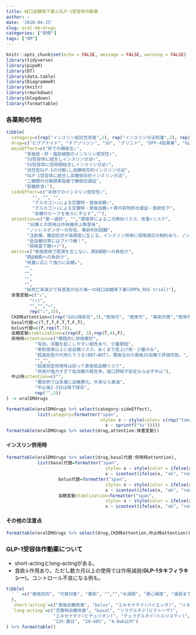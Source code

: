 ```yaml
---
title: 経口血糖降下薬とGLP-1受容体作動薬
author: ~
date: '2018-04-25'
slug: oral-dm-drugs
categories: ["研修"]
tags: ["DM"]
---
```


```r
knitr::opts_chunk$set(echo = FALSE, message = FALSE, warning = FALSE)
library(tidyverse)
library(pipeR)
library(DT)
library(data.table)
library(DiagrammeR)
library(knitr)
library(rmarkdown)
library(blogdown)
library(formattable)
```

### 各薬剤の特性

```r
tibble(
  category=c(rep("インスリン抵抗性改善",2), rep("インスリン分泌刺激",2), rep("血糖依存的インスリン分泌",2), rep("糖in/out調節",2)),
  drug=c("ビグアナイド", "チアゾリジン", "SU", "グリニド", "DPP-4阻害薬", "GLP-1作動薬" ,"α-GI", "SGLT2阻害薬"),
  mainEffect=c("肝での糖新生↓",
       "骨格筋・肝・脂肪細胞のインスリン感受性↑",
       "SU受容体に結合しインスリン分泌↑",
       "SU受容体に短時間結合しインスリン分泌↑",
       "活性型GLP-1の分解↓し血糖依存的インスリン分泌",
       "GLP-1受容体に結合し血糖依存的インスリン分泌",
       "二糖類の分解酵素阻害で糖吸収遅延",
       "尿糖排泄↑"),
  sideEffect=c("末梢でのインスリン感受性↑",
          "", "", "", 
          "グルカゴン↓による空腹時・食後血糖↓",
          "グルカゴン↓による空腹時・食後血糖↓＋胃内容物排出遅延・食欲低下",
          "血糖のピークを後ろにずらす",""),
  attention=c("第一選択", "","膵疲弊による二次無効リスク。体重↑リスク",
        "SU薬との併用は作用機序上無意味", 
        "ノンレスポンダーの存在、事前判別困難",
        "注射薬。腹部症状が高頻度に生じる。インスリン併用に保険適応の制約あり。ノンレスポンダーの存在、事前判別困難",
        "低血糖対策にはブドウ糖！",
        "尿検査で糖(+)"),
  merit=c("単独使用で肥満を生じない。膵β細胞への負担少",
       "膵β細胞への負担少",
       "用量に応じて強力に血糖↓",
       "",
       "",
       "",
       "",
       "総死亡率減少で有意差が出た唯一の経口血糖降下薬(EMPA_REG trial)"),
  体重変動=c("↓",
         "(↑)",
         "","","→",
         rep("↓",3)),
  CKD時attention=c(rep("G4以降禁忌",3),"使用可", "使用可", "薬剤次第","使用可","eGFR<30~45では無効"),
  basal代替=c(T,T,T,F,T,T,F,T),
  bolus代替=c(F,rep(T,7)),
  血糖変動stablization=c(rep(F, 3),rep(T,4),F),
  併用時attention=c("積極的に併用検討", 
           "有効。浮腫を起こしやすい報告あり、少量開始",
           "単剤使用以上に低血糖リスク。あくまで底上げ用・少量のみ",
           "超速効型の代用たりうる(BBT→BOT)。置換当日の食後2h血糖で評価可能。",
           "","",
           "超速効型併用時は却って食後低血糖リスク",
           "併用が強力すぎて低血糖の報告多。経口摂取不安定なら必ず中止"),
  中止時attention=c("", 
           "著効例では急激に血糖悪化。外来なら漸減",
           "中止後2-3日は降下残存",
           rep("",5))
) -> oralDMdrugs

formattable(oralDMdrugs %>% select(category:sideEffect),
            list(category=formatter("span",
                                    style= x ~ style(color= c(rep("tomato", 2), rep("steelblue",2), rep("olivedrab",2), rep("orange",2)),
                                      x ~ sprintf("%s")))))
formattable(oralDMdrugs %>% select(drug,attention:体重変動))
```

#### インスリン併用時

```r
formattable(oralDMdrugs %>% select(drug,basal代替:併用時attention),
            list(basal代替=formatter("span",
                                      style= x ~ style(color = ifelse(x,"green", "red")),
                                      x ~ icontext(ifelse(x, "ok", "remove"), ifelse(x, "Yes", "No"))),
                    bolus代替=formatter("span",
                                      style= x ~ style(color = ifelse(x,"green", "red")),
                                      x ~ icontext(ifelse(x, "ok", "remove"), ifelse(x, "Yes", "No"))),
                    血糖変動stablization=formatter("span",
                                      style= x ~ style(color = ifelse(x,"green", "red")),
                                      x ~ icontext(ifelse(x, "ok", "remove"), ifelse(x, "Yes", "No")))))
```

#### その他の注意点

```r
formattable(oralDMdrugs %>% select(drug,CKD時attention,中止時attention))
```

### GLP-1受容体作動薬について

* short-actingとlong-actingがある。
* 食欲↓作用あり。ただし数カ月以上の使用では作用減弱(**GLP-1タキフィラキシー**)。コントロール不良になる例も。

```r
tibble(
  ` ` =c("使用目的", "代替対象", "薬剤", "","","半減期", "悪心頻度", "減弱まで"
  ),
  `short-acting`=c("食後血糖改善", "bolus", "エキセナチド(バイエッタ)", "リキシセナチド(リキスミア)", "", "2-5h", "20-50%", "数wk-数mth"),
  `long-acting`=c("空腹時血糖改善", "basal", "リラグルチド(ビクトーザ)",
                  "エキセナチド(ビデュリオン)", "デュラグルチド(トルリスティ)",
                  "12h-数日", "20-40%", "4-8wk以内")
) %>% formattable()
```

